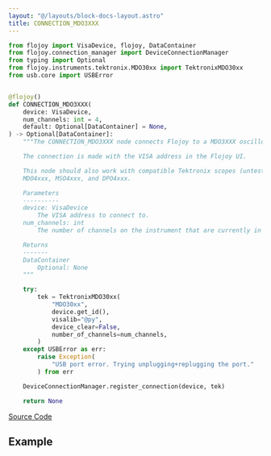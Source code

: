 ```yaml
---
layout: "@/layouts/block-docs-layout.astro"
title: CONNECTION_MDO3XXX
---
```



<PythonDocsDisplay docstring={docstring} />

```python
from flojoy import VisaDevice, flojoy, DataContainer
from flojoy.connection_manager import DeviceConnectionManager
from typing import Optional
from flojoy.instruments.tektronix.MDO30xx import TektronixMDO30xx
from usb.core import USBError


@flojoy()
def CONNECTION_MDO3XXX(
    device: VisaDevice,
    num_channels: int = 4,
    default: Optional[DataContainer] = None,
) -> Optional[DataContainer]:
    """The CONNECTION_MDO3XXX node connects Flojoy to a MDO3XXX oscilloscope.

    The connection is made with the VISA address in the Flojoy UI.

    This node should also work with compatible Tektronix scopes (untested):
    MDO4xxx, MSO4xxx, and DPO4xxx.

    Parameters
    ----------
    device: VisaDevice
        The VISA address to connect to.
    num_channels: int
        The number of channels on the instrument that are currently in use.

    Returns
    -------
    DataContainer
        Optional: None
    """

    try:
        tek = TektronixMDO30xx(
            "MDO30xx",
            device.get_id(),
            visalib="@py",
            device_clear=False,
            number_of_channels=num_channels,
        )
    except USBError as err:
        raise Exception(
            "USB port error. Trying unplugging+replugging the port."
        ) from err

    DeviceConnectionManager.register_connection(device, tek)

    return None

```

[Source Code](https://github.com/flojoy-ai/blocks/blob/main/blocks/IO/INSTRUMENTS/OSCILLOSCOPES/TEKTRONIX/MDO3XXX/BASIC/CONNECTION_MDO3XXX/CONNECTION_MDO3XXX.py)

## Example
